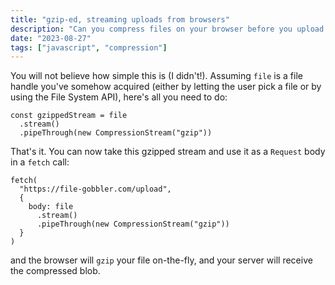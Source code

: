 ```yaml
---
title: "gzip-ed, streaming uploads from browsers"
description: "Can you compress files on your browser before you upload them to your server?"
date: "2023-08-27"
tags: ["javascript", "compression"]
---
```


You will not believe how simple this is (I didn't!). Assuming `file` is a file handle
you've somehow acquired (either by letting the user pick a file or by using the
File System API), here's all you need to do:

```
const gzippedStream = file
  .stream()
  .pipeThrough(new CompressionStream("gzip"))
```

That's it. You can now take this gzipped stream and use it as a `Request` body in
a `fetch` call:

```
fetch(
  "https://file-gobbler.com/upload",
  {
    body: file
      .stream()
      .pipeThrough(new CompressionStream("gzip"))
  }
)
```

and the browser will `gzip` your file on-the-fly, and your server will receive
the compressed blob.
